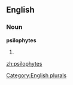 ==English==

===Noun===
'''psilophytes'''

# {{plural of|[[psilophyte]]}}

[[Category:English plurals]]

[[zh:psilophytes]]